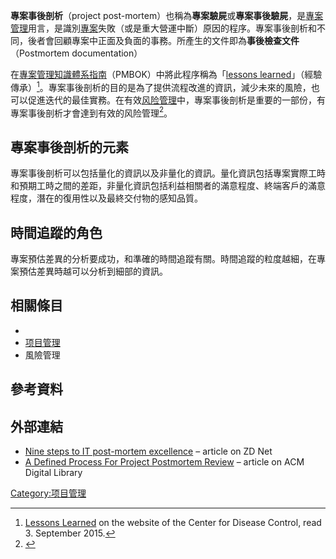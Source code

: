 '''專案事後剖析'''（project post-mortem）也稱為'''專案驗屍'''或'''專案事後驗屍'''，是[[專案管理|專案管理]]用言，是識別[[專案|專案]]失敗（或是重大營運中斷）原因的程序。專案事後剖析和{{le|回顧會議|Retrospective}}不同，後者會回顧專案中正面及負面的事務。所產生的文件即為'''事後檢查文件'''（Postmortem documentation）

在[[專案管理知識體系指南|專案管理知識體系指南]]（PMBOK）中將此程序稱為「[[lessons_learned|lessons learned]]」（經驗傳承）<ref>[http://www2a.cdc.gov/cdcup/library/pmg/implementation/ll_description.htm Lessons Learned] {{Wayback|url=http://www2a.cdc.gov/cdcup/library/pmg/implementation/ll_description.htm |date=20210320172319 }} on the website of the Center for Disease Control, read 3. September 2015.</ref>。專案事後剖析的目的是為了提供流程改進的資訊，減少未來的風險，也可以促進迭代的最佳實務。在有效[[风险管理|风险管理]]中，專案事後剖析是重要的一部份，有專案事後剖析才會達到有效的风险管理<ref>{{Cite web |url=https://ieeexplore.ieee.org/document/526833 |title=IEEE: A defined process for project post mortem review |access-date=2021-03-17 |archive-date=2019-08-27 |archive-url=https://web.archive.org/web/20190827192245/https://ieeexplore.ieee.org/document/526833 |dead-url=no }}</ref>。

==專案事後剖析的元素==
專案事後剖析可以包括量化的資訊以及非量化的資訊。量化資訊包括專案實際工時和預期工時之間的差距，非量化資訊包括利益相關者的滿意程度、終端客戶的滿意程度，潛在的復用性以及最終交付物的感知品質。

==時間追蹤的角色==
專案預估差異的分析要成功，和準確的時間追蹤有關。時間追蹤的粒度越細，在專案預估差異時越可以分析到細部的資訊。

== 相關條目 ==
* {{le|事前驗屍|Pre-mortem}}
* [[项目管理|项目管理]]
* 風險管理

== 參考資料 ==
{{reflist}}

== 外部連結 ==
* [http://www.zdnet.com/blog/projectfailures/nine-steps-to-it-post-mortem-excellence/1069 Nine steps to IT post-mortem excellence] {{Wayback|url=http://www.zdnet.com/blog/projectfailures/nine-steps-to-it-post-mortem-excellence/1069 |date=20141129203126 }} – article on ZD Net
* [http://dl.acm.org/citation.cfm?id=624614.625613 A Defined Process For Project Postmortem Review] – article on ACM Digital Library

[[Category:项目管理|Category:项目管理]]